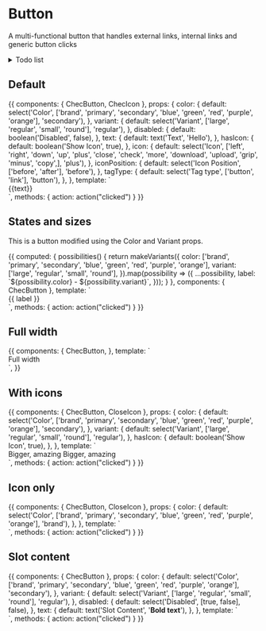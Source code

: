 
<Meta title="Form fields/Button" component={ChecButton} />

# Button

A multi-functional button that handles external links, internal links and generic button clicks

<details>
<summary>
Todo list
</summary>

- Support Vue router

</details>

<Props of={ChecButton} />

## Default

<Preview>
  <Story name="Defaults">
    {{
      components: {
        ChecButton,
        ChecIcon
      },
      props: {
        color: {
          default: select('Color', ['brand', 'primary', 'secondary', 'blue', 'green', 'red', 'purple', 'orange'], 'secondary'),
        },
        variant: {
          default: select('Variant', ['large', 'regular', 'small', 'round'], 'regular'),
        },
        disabled: {
          default: boolean('Disabled', false),
        },
        text: {
          default: text('Text', 'Hello'),
        },
        hasIcon: {
          default: boolean('Show Icon', true),
        },
        icon: {
          default: select('Icon', ['left', 'right', 'down', 'up', 'plus', 'close', 'check', 'more', 'download', 'upload', 'grip', 'minus', 'copy',], 'plus'),
        },
        iconPosition: {
          default: select('Icon Position', ['before', 'after'], 'before'),
        },
        tagType: {
          default: select('Tag type', ['button', 'link'], 'button'),
        },
      },
      template: `
        <div class="py-16 flex justify-center">
          <chec-button
            :color="color"
            :variant="variant"
            :icon-position="iconPosition"
            :disabled="disabled"
            :icon="hasIcon ? icon : null"
            :tag-type="tagType"
          >
            {{text}}
          </chec-button>
        </div>
      `,
      methods: { action: action("clicked") }
    }}
  </Story>
</Preview>

## States and sizes

This is a button modified using the Color and Variant props.

<Preview>
  <Story name="States and sizes" decorators={[withKnobs()]}>
    {{
      computed: {
        possibilities() {
          return makeVariants({
            color: ['brand', 'primary', 'secondary', 'blue', 'green', 'red', 'purple', 'orange'],
            variant: ['large', 'regular', 'small', 'round'],
          }).map(possibility => ({
            ...possibility,
            label: `${possibility.color} - ${possibility.variant}`,
          }));
        }
      },
      components: {
        ChecButton
      },
      template: `
        <div class="py-16 grid grid-cols-4 gap-4 justify-center mx-20">
          <div v-for="{ color, variant, label } in possibilities">
            <chec-button class="mx-auto capitalize" :color="color" :variant="variant">
              {{ label }}
            </chec-button>
          </div>
        </div>`,
        methods: { action: action("clicked") }
    }}
  </Story>
</Preview>

## Full width

<Preview>
  <Story name="Full width">
    {{
      components: {
        ChecButton,
      },
      template: `
      <div class="py-16 px-8 justify-center">
        <chec-button class="w-full" color="primary">
          Full width
        </chec-button>
      </div>`,
    }}
  </Story>
</Preview>

## With icons

<Preview>
  <Story name="With icons" decorators={[withKnobs()]}>
    {{
      components: {
        ChecButton,
        CloseIcon
      },
      props: {
        color: {
          default: select('Color', ['brand', 'primary', 'secondary', 'blue', 'green', 'red', 'purple', 'orange'], 'secondary'),
        },
        variant: {
          default: select('Variant', ['large', 'regular', 'small', 'round'], 'regular'),
        },
        hasIcon: {
          default: boolean('Show Icon', true),
        },
      },
      template: `
        <div class="py-16 justify-center">
          <chec-button class="mx-auto mb-4" :color="color" :variant="variant">
            Bigger, amazing
            <template v-if="hasIcon" v-slot:icon>
              <CloseIcon />
            </template>
          </chec-button>
          <chec-button class="mx-auto" :color="color" :variant="variant" icon-position="after">
            Bigger, amazing
            <template v-if="hasIcon" v-slot:icon>
              <CloseIcon />
            </template>
          </chec-button>
        </div>`,
        methods: { action: action("clicked") }
    }}
  </Story>
</Preview>

## Icon only

<Preview>
  <Story name="Icon only" decorators={[withKnobs()]}>
    {{
      components: {
        ChecButton,
        CloseIcon
      },
      props: {
        color: {
          default: select('Color', ['brand', 'primary', 'secondary', 'blue', 'green', 'red', 'purple', 'orange'], 'brand'),
        },
      },
      template: `
        <div class="py-16 justify-center">
          <chec-button class="mx-auto mb-4" :color="color" variant="small">
            <template v-slot:icon>
              <CloseIcon />
            </template>
          </chec-button>
        </div>`,
        methods: { action: action("clicked") }
    }}
  </Story>
</Preview>

## Slot content

<Preview>
  <Story name="Slot Content" decorators={[withKnobs({escapeHTML: false})]}>
    {{
      components: {
        ChecButton
      },
      props: {
        color: {
          default: select('Color', ['brand', 'primary', 'secondary', 'blue', 'green', 'red', 'purple', 'orange'], 'secondary'),
        },
        variant: {
          default: select('Variant', ['large', 'regular', 'small', 'round'], 'regular'),
        },
        disabled: {
          default: select('Disabled', [true, false], false),
        },
        text: {
          default: text('Slot Content', '<b>Bold text</b>'),
        },
      },
      template: `
        <div class="py-16 flex justify-center">
          <chec-button :color="color" :variant="variant" :disabled="disabled" v-html="text">
          </chec-button>
        </div>
      `,
      methods: { action: action("clicked") }
    }}
  </Story>
</Preview>
